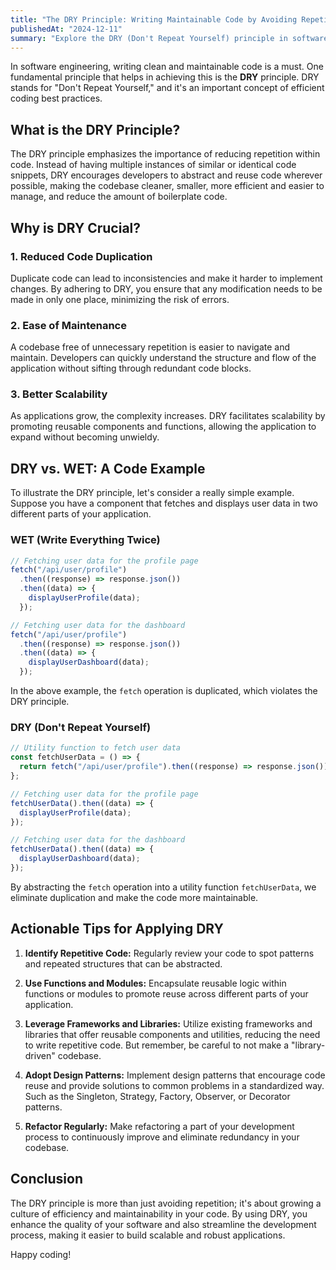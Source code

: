 ```yaml
---
title: "The DRY Principle: Writing Maintainable Code by Avoiding Repetition"
publishedAt: "2024-12-11"
summary: "Explore the DRY (Don't Repeat Yourself) principle in software engineering, its benefits, and actionable tips to write maintainable and scalable code by avoiding repetition."
---
```


In software engineering, writing clean and maintainable code is a must. One fundamental principle that helps in achieving this is the **DRY** principle. DRY stands for "Don't Repeat Yourself," and it's an important concept of efficient coding best practices.

## What is the DRY Principle?

The DRY principle emphasizes the importance of reducing repetition within code. Instead of having multiple instances of similar or identical code snippets, DRY encourages developers to abstract and reuse code wherever possible, making the codebase cleaner, smaller, more efficient and easier to manage, and reduce the amount of boilerplate code.

## Why is DRY Crucial?

### 1. **Reduced Code Duplication**

Duplicate code can lead to inconsistencies and make it harder to implement changes. By adhering to DRY, you ensure that any modification needs to be made in only one place, minimizing the risk of errors.

### 2. **Ease of Maintenance**

A codebase free of unnecessary repetition is easier to navigate and maintain. Developers can quickly understand the structure and flow of the application without sifting through redundant code blocks.

### 3. **Better Scalability**

As applications grow, the complexity increases. DRY facilitates scalability by promoting reusable components and functions, allowing the application to expand without becoming unwieldy.

## DRY vs. WET: A Code Example

To illustrate the DRY principle, let's consider a really simple example. Suppose you have a component that fetches and displays user data in two different parts of your application.

### WET (Write Everything Twice)

```javascript
// Fetching user data for the profile page
fetch("/api/user/profile")
  .then((response) => response.json())
  .then((data) => {
    displayUserProfile(data);
  });

// Fetching user data for the dashboard
fetch("/api/user/profile")
  .then((response) => response.json())
  .then((data) => {
    displayUserDashboard(data);
  });
```

In the above example, the `fetch` operation is duplicated, which violates the DRY principle.

### DRY (Don't Repeat Yourself)

```javascript
// Utility function to fetch user data
const fetchUserData = () => {
  return fetch("/api/user/profile").then((response) => response.json());
};

// Fetching user data for the profile page
fetchUserData().then((data) => {
  displayUserProfile(data);
});

// Fetching user data for the dashboard
fetchUserData().then((data) => {
  displayUserDashboard(data);
});
```

By abstracting the `fetch` operation into a utility function `fetchUserData`, we eliminate duplication and make the code more maintainable.

## Actionable Tips for Applying DRY

1. **Identify Repetitive Code:** Regularly review your code to spot patterns and repeated structures that can be abstracted.

2. **Use Functions and Modules:** Encapsulate reusable logic within functions or modules to promote reuse across different parts of your application.

3. **Leverage Frameworks and Libraries:** Utilize existing frameworks and libraries that offer reusable components and utilities, reducing the need to write repetitive code. But remember, be careful to not make a "library-driven" codebase.

4. **Adopt Design Patterns:** Implement design patterns that encourage code reuse and provide solutions to common problems in a standardized way. Such as the Singleton, Strategy, Factory, Observer, or Decorator patterns.

5. **Refactor Regularly:** Make refactoring a part of your development process to continuously improve and eliminate redundancy in your codebase.

## Conclusion

The DRY principle is more than just avoiding repetition; it's about growing a culture of efficiency and maintainability in your code. By using DRY, you enhance the quality of your software and also streamline the development process, making it easier to build scalable and robust applications.

Happy coding!
